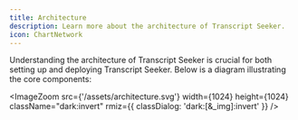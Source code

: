 ```yaml
---
title: Architecture
description: Learn more about the architecture of Transcript Seeker.
icon: ChartNetwork
---
```



Understanding the architecture of Transcript Seeker is crucial for both setting up and deploying Transcript Seeker. Below is a diagram illustrating the core components:

<ImageZoom  src={'/assets/architecture.svg'} width={1024} height={1024}  className="dark:invert" rmiz={{
    classDialog: 'dark:[&_img]:invert'
}} />